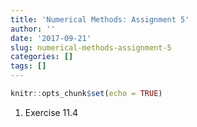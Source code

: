 ```yaml
---
title: 'Numerical Methods: Assignment 5'
author: ''
date: '2017-09-21'
slug: numerical-methods-assignment-5
categories: []
tags: []
---
```


```r
knitr::opts_chunk$set(echo = TRUE)
```

1.  Exercise 11.4